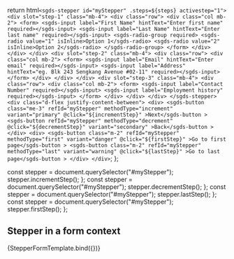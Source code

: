 
  return html`
    <sgds-stepper id="myStepper" .steps=${steps} activestep="1">
      <div slot="step-1" class="mb-4">
        <div class="row">
          <div class="col mb-2">
            <form>
              <sgds-input label="First Name" hintText="Enter first name" required></sgds-input>
              <sgds-input label="Last Name" hintText="Enter last name" required></sgds-input>
              <sgds-radio-group required>
                <sgds-radio value="1" isInline>Option 1</sgds-radio>
                <sgds-radio value="2" isInline>Option 2</sgds-radio>
              </sgds-radio-group>
            </form>
          </div>
        </div>
      </div>
      <div slot="step-2" class="mb-4">
        <div class="row">
          <div class="col mb-2">
            <form>
              <sgds-input label="Email" hintText="Enter email" required></sgds-input>
              <sgds-input label="Address" hintText="eg. Blk 243 Sengkang Avenue #02-11" required></sgds-input>
            </form>
          </div>
        </div>
      </div>
      <div slot="step-3" class="mb-4">
        <div class="row">
          <div class="col mb-2">
            <form>
              <sgds-input label="Contact Number" required></sgds-input>
              <sgds-input label="Employment history" required></sgds-input>
            </form>
          </div>
        </div>
      </div>
    </sgds-stepper>
    <div class="d-flex justify-content-between">
      <div>
        <sgds-button class="me-3" refId="myStepper" methodType="increment" variant="primary" @click="${incrementStep}"
          >Next</sgds-button
        >
        <sgds-button refId="myStepper" methodType="decrement" @click="${decrementStep}" variant="secondary"
          >Back</sgds-button
        >
      </div>
      <div>
        <sgds-button class="m-2" refId="myStepper" methodType="first" variant="danger" @click="${firstStep}"
          >Go to first page</sgds-button
        >
        <sgds-button class="m-2" refId="myStepper" methodType="last" variant="warning" @click="${lastStep}"
          >Go to last page</sgds-button
        >
      </div>
    </div>
  `;
};

  const stepper = document.querySelector("#myStepper");
  stepper.incrementStep();
};
  const stepper = document.querySelector("#myStepper");
  stepper.decrementStep();
};
  const stepper = document.querySelector("#myStepper");
  stepper.lastStep();
};
  const stepper = document.querySelector("#myStepper");
  stepper.firstStep();
};

## Stepper in a form context

<Canvas>
  <Story
    name="Example"
    args={{
      steps: ["Personal Details", "Address & Contact Information", "Additional Details"]
    }}
  >
    {StepperFormTemplate.bind({})}
  </Story>
</Canvas>
